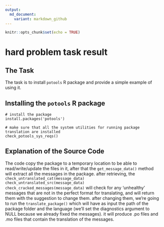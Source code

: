 ```yaml
---
output: 
  md_document:
    variant: markdown_github
---
```


```r
knitr::opts_chunk$set(echo = TRUE)
```

# hard problem task result

## The Task
The task is to install ```potools``` R package and provide a simple example of using it. 


## Installing the ```potools``` R package
```
# install the package
install.packages('potools')

# make sure that all the system utilities for running package translation are installed
check_potools_sys_reqs()
```


## Explanation of the Source Code
The code copy the package to a temporary location to be able to read/write/update the files in it, after that the ```get_message_data()``` method will extract all the messages in the package.
after retrieving, the ```check_untranslated_cat(message_data)``` ```check_untranslated_src(message_data)``` ```check_cracked_messages(message_data)``` will check for any 'unhealthy' messages that are not in the perfect format for translating, and will return them with the suggestion to change them.
after changing them, we're going to run the ```translate_package()``` which will have as input the path of the package folder and the language (we'll set the diagnostics argument to NULL because we already fixed the messages).
it will produce .po files and .mo files that contain the translation of the messages.

